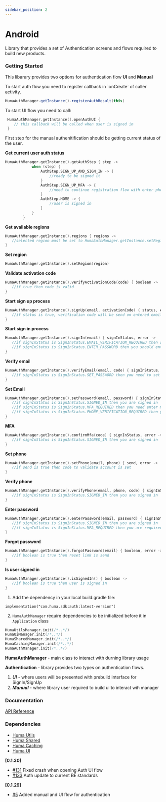 ```yaml
---
sidebar_position: 2
---
```




# Android
Library that provides a set of Authentication screens and flows required to build new products.

### Getting Started
<Tabs>
<TabItem value="example" label="Example" default>

   This libarary provides two options for authentication flow **UI** and **Manual**

<Tabs>
   <TabItem value="ui" label="UI" default>
      To start auth flow you need to register callback in `onCreate` of caller activity.

``` java
HumaAuthManager.getInstance().registerAuthResult(this)
```

To start UI flow you need to call:

``` kotlin
 HumaAuthManager.getInstance().openAuthUI {
    // this callback will be called when user is signed in
 }
```

   </TabItem>
<TabItem value="manual" label="Manual">

First step for the manual authenitification should be getting current status of the user.

**Get current user auth status**

```kotlin
HumaAuthManager.getInstance().getAuthStep { step ->
            when (step) {
                AuthStep.SIGN_UP_AND_SIGN_IN -> {
                    //ready to be signed it
                }
                AuthStep.SIGN_UP_MFA -> {
                    //need to continue registration flow with enter phone step HumaAuthManager.getInstance().setPhone(email,phone)
                }
                AuthStep.HOME -> {
                    //user is signed in
                }
            }
        }
```

**Get available regions**

```kotlin
HumaAuthManager.getInstance().regions { regions ->
   //selected region must be set to HumaAuthManager.getInstance.setRegion(region)
}
```

**Set region**

```kotlin
HumaAuthManager.getInstance().setRegion(region)
```

**Validate activation code**

```kotlin
HumaAuthManager.getInstance().verifyActivationCode(code) { boolean ->
   //if true then code is valid
}
```

**Start sign up process**

```kotlin
HumaAuthManager.getInstance().signUp(email, activationCode) { status, error ->
   //if status is true, verification code will be send on entered email
}
```

**Start sign in process**

```kotlin
HumaAuthManager.getInstance().signIn(email) { signInStatus, error ->
   //if signInStatus is SignInStatus.EMAIL_VERIFICATION_REQUIRED then should verify your email
   //if signInStatus is SignInStatus.ENTER_PASSWORD then you should enter password
}
```

**Verify email**

```kotlin
HumaAuthManager.getInstance().verifyEmail(email, code) { signInStatus, error ->
   //if signInStatus is SignInStatus.SET_PASSWORD then you need to set password for user
}
```

**Set Email**

```kotlin
HumaAuthManager.getInstance().setPassword(email, password) { signInStatus, error ->
   //if signInStatus is SignInStatus.SIGNED_IN then you are signed in
   //if signInStatus is SignInStatus.MFA_REQUIRED then you need enter mfa code that was send to your phone
   //if signInStatus is SignInStatus.PHONE_VERIFICATION_REQUIRED then you need to set your phone
}
```

**MFA**

```kotlin
HumaAuthManager.getInstance().confirmMfa(code) { signInStatus, error ->
   //if signInStatus is SignInStatus.SIGNED_IN then you are signed in
}
```

**Set phone**

```kotlin
HumaAuthManager.getInstance().setPhone(email, phone) { send, error ->
   //if send is true then code to validate account is set
}
```

**Verify phone**

```kotlin
HumaAuthManager.getInstance().verifyPhone(email, phone, code) { signInStatus, error ->
   //if signInStatus is SignInStatus.SIGNED_IN then you are signed in
}
```

**Enter password**

```kotlin
HumaAuthManager.getInstance().enterPassword(email, password) { signInStatus, error ->
   //if signInStatus is SignInStatus.SIGNED_IN then you are signed in
   //if signInStatus is SignInStatus.MFA_REQUIRED then you are required to enter mfa
}
```

**Forgot password**

```kotlin
HumaAuthManager.getInstance().forgotPassword(email) { boolean, error ->
   //if boolean is true then reset link is send
}
```

**Is user signed in**

```kotlin
HumaAuthManager.getInstance().isSignedIn() { boolean ->
   //if boolean is true then user is signed in
}
```
</TabItem>
</Tabs>
</TabItem>
<TabItem value="installing" label="Installing">

  1. Add the dependency in your local build.gradle file:
  
  ```
  implementation("com.huma.sdk:auth:latest-version")
  ```

  2. `HumaAuthManager` require dependencies to be initialized before it in `Application` class

  ```kotlin
  HumaUtilsManager.init(/*..*/)
  HumaUiManager.init(/*..*/)
  HumaSharedManager.init(/*..*/)
  HumaCachingManager.init(/*..*/)
  HumaAuthManager.init(/*..*/)
  ```

</TabItem>
<TabItem value="readme" label="Readme">

**HumaAuthManager** - main class to interact with durning library usage

**Authentication** - library provides two types on authentication flows.
  1. ***UI*** - where users will be presented with prebuild interface for SignIn/SignUp
  2. ***Manual*** - where library user required to build ui to interact wih manager

   
### Documentation
[API Reference](https://github.com/huma-engineering/huma-android-sdk/releases)

### Dependencies
- [Huma Utils](./../Utilites/Android)
- [Huma Shared](./../Shared/Android)
- [Huma Caching](./../Caching/Android)
- [Huma UI](./../UI/Android)

</TabItem>
<TabItem value="changelog" label="Changelog">

 **[0.1.30]**

  - [#131](https://github.com/huma-engineering/huma-android-sdk/pull/131) Fixed crash when opening Auth UI flow
  - [#133](https://github.com/huma-engineering/huma-android-sdk/pull/133) Auth update to current BE standards

 **[0.1.29]**
 
  - [#5](https://github.com/huma-engineering/huma-android-sdk/pull/5) Added manual and UI flow for authentication
  
</TabItem>
</Tabs>
